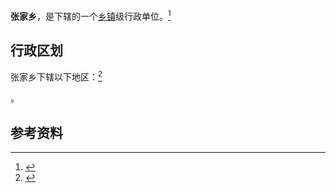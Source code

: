 {{中国乡级行政区|62/12/28/207/000}}

'''张家乡'''，是{{PRC admin/fullname|62/12/28/207/000|3}}下辖的一个[[乡镇|乡镇]]级行政单位。<ref>{{PRC admin/ref sgc|{{PRC admin/parent|62/12/28/207/000}}}}</ref>

== 行政区划 ==

张家乡下辖以下地区：<ref>{{PRC admin/ref sgc|62/12/28/207/000}}</ref>

{{PRC admin/children|62/12/28/207/000}}。

== 参考资料 ==

{{reflist}}

{{行政区划小作品}}
{{PRC admin/navcat|62/12/28/207/000}}
